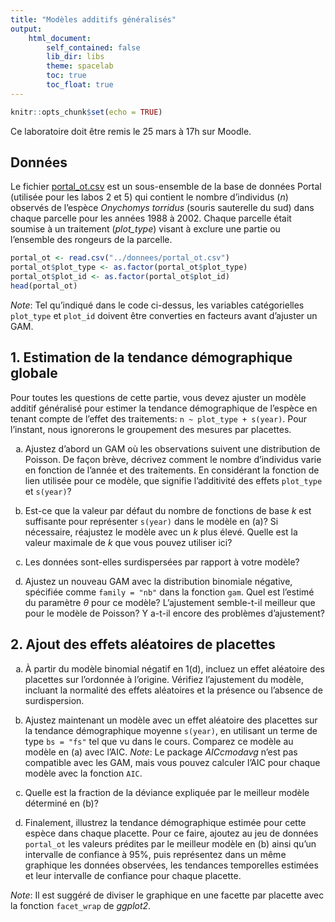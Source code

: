 ```yaml
---
title: "Modèles additifs généralisés"
output:
    html_document:
        self_contained: false
        lib_dir: libs
        theme: spacelab
        toc: true
        toc_float: true
---
```


```r
knitr::opts_chunk$set(echo = TRUE)
```

Ce laboratoire doit être remis le 25 mars à 17h sur Moodle.

## Données

Le fichier [portal_ot.csv](../donnees/portal_ot.csv) est un sous-ensemble de la base de données Portal (utilisée pour les labos 2 et 5) qui contient le nombre d'individus (*n*) observés de l'espèce *Onychomys torridus* (souris sauterelle du sud) dans chaque parcelle pour les années 1988 à 2002. Chaque parcelle était soumise à un traitement (*plot_type*) visant à exclure une partie ou l'ensemble des rongeurs de la parcelle.

```r
portal_ot <- read.csv("../donnees/portal_ot.csv")
portal_ot$plot_type <- as.factor(portal_ot$plot_type)
portal_ot$plot_id <- as.factor(portal_ot$plot_id)
head(portal_ot)
```

*Note*: Tel qu'indiqué dans le code ci-dessus, les variables catégorielles `plot_type` et `plot_id` doivent être converties en facteurs avant d'ajuster un GAM.


## 1. Estimation de la tendance démographique globale

Pour toutes les questions de cette partie, vous devez ajuster un modèle additif généralisé pour estimer la tendance démographique de l'espèce en tenant compte de l'effet des traitements: `n ~ plot_type + s(year)`. Pour l'instant, nous ignorerons le groupement des mesures par placettes.

(a) Ajustez d'abord un GAM où les observations suivent une distribution de Poisson. De façon brève, décrivez comment le nombre d'individus varie en fonction de l'année et des traitements. En considérant la fonction de lien utilisée pour ce modèle, que signifie l'additivité des effets `plot_type` et `s(year)`?

(b) Est-ce que la valeur par défaut du nombre de fonctions de base $k$ est suffisante pour représenter `s(year)` dans le modèle en (a)? Si nécessaire, réajustez le modèle avec un $k$ plus élevé. Quelle est la valeur maximale de $k$ que vous pouvez utiliser ici? 

(c) Les données sont-elles surdispersées par rapport à votre modèle? 

(d) Ajustez un nouveau GAM avec la distribution binomiale négative, spécifiée comme `family = "nb"` dans la fonction `gam`. Quel est l'estimé du paramètre $\theta$ pour ce modèle? L'ajustement semble-t-il meilleur que pour le modèle de Poisson? Y a-t-il encore des problèmes d'ajustement?


## 2. Ajout des effets aléatoires de placettes

(a) À partir du modèle binomial négatif en 1(d), incluez un effet aléatoire des placettes sur l'ordonnée à l'origine. Vérifiez l'ajustement du modèle, incluant la normalité des effets aléatoires et la présence ou l'absence de surdispersion.

(b) Ajustez maintenant un modèle avec un effet aléatoire des placettes sur la tendance démographique moyenne `s(year)`, en utilisant un terme de type `bs = "fs"` tel que vu dans le cours. Comparez ce modèle au modèle en (a) avec l'AIC. *Note*: Le package *AICcmodavg* n'est pas compatible avec les GAM, mais vous pouvez calculer l'AIC pour chaque modèle avec la fonction `AIC`.

(c) Quelle est la fraction de la déviance expliquée par le meilleur modèle déterminé en (b)? 

(d) Finalement, illustrez la tendance démographique estimée pour cette espèce dans chaque placette. Pour ce faire, ajoutez au jeu de données `portal_ot` les valeurs prédites par le meilleur modèle en (b) ainsi qu'un intervalle de confiance à 95%, puis représentez dans un même graphique les données observées, les tendances temporelles estimées et leur intervalle de confiance pour chaque placette.

*Note*: Il est suggéré de diviser le graphique en une facette par placette avec la fonction `facet_wrap` de *ggplot2*.

